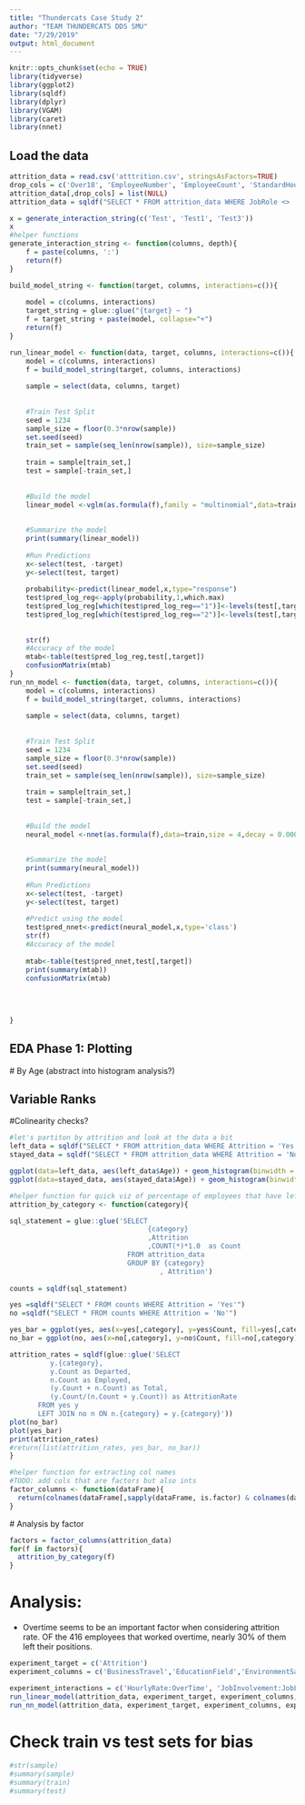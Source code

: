 ```yaml
---
title: "Thundercats Case Study 2"
author: "TEAM THUNDERCATS DDS SMU"
date: "7/29/2019"
output: html_document
---
```


```r
knitr::opts_chunk$set(echo = TRUE)
library(tidyverse)
library(ggplot2)
library(sqldf)
library(dplyr)
library(VGAM)
library(caret)
library(nnet)
```

## Load the data
```r
attrition_data = read.csv('atttrition.csv', stringsAsFactors=TRUE)
drop_cols = c('Over18', 'EmployeeNumber', 'EmployeeCount', 'StandardHours')
attrition_data[,drop_cols] = list(NULL)
attrition_data = sqldf("SELECT * FROM attrition_data WHERE JobRole <> 'Research Director'")
```



```r
x = generate_interaction_string(c('Test', 'Test1', 'Test3'))
x
#helper functions
generate_interaction_string <- function(columns, depth){
    f = paste(columns, ':')
    return(f)
}

build_model_string <- function(target, columns, interactions=c()){
    
    model = c(columns, interactions)
    target_string = glue::glue("{target} ~ ")
    f = target_string + paste(model, collapse="+")
    return(f)
}

run_linear_model <- function(data, target, columns, interactions=c()){
    model = c(columns, interactions)
    f = build_model_string(target, columns, interactions)
    
    sample = select(data, columns, target)
    
    
    #Train Test Split
    seed = 1234
    sample_size = floor(0.3*nrow(sample))
    set.seed(seed)
    train_set = sample(seq_len(nrow(sample)), size=sample_size)
    
    train = sample[train_set,]
    test = sample[-train_set,]
    
    
    #Build the model
    linear_model <-vglm(as.formula(f),family = "multinomial",data=train)
    
    
    #Summarize the model
    print(summary(linear_model))
    
    #Run Predictions
    x<-select(test, -target)
    y<-select(test, target)
    
    probability<-predict(linear_model,x,type="response")
    test$pred_log_reg<-apply(probability,1,which.max)
    test$pred_log_reg[which(test$pred_log_reg=="1")]<-levels(test[,target])[1]
    test$pred_log_reg[which(test$pred_log_reg=="2")]<-levels(test[,target])[2]
    
    
    str(f)
    #Accuracy of the model
    mtab<-table(test$pred_log_reg,test[,target])
    confusionMatrix(mtab)
}
run_nn_model <- function(data, target, columns, interactions=c()){
    model = c(columns, interactions)
    f = build_model_string(target, columns, interactions)
    
    sample = select(data, columns, target)
    
    
    #Train Test Split
    seed = 1234
    sample_size = floor(0.3*nrow(sample))
    set.seed(seed)
    train_set = sample(seq_len(nrow(sample)), size=sample_size)
    
    train = sample[train_set,]
    test = sample[-train_set,]
    
    
    #Build the model
    neural_model <-nnet(as.formula(f),data=train,size = 4,decay = 0.0001,maxit = 500)
    
    
    #Summarize the model
    print(summary(neural_model))
    
    #Run Predictions
    x<-select(test, -target)
    y<-select(test, target)
    
    #Predict using the model
    test$pred_nnet<-predict(neural_model,x,type='class')
    str(f)
    #Accuracy of the model
  
    mtab<-table(test$pred_nnet,test[,target])
    print(summary(mtab))
    confusionMatrix(mtab)
    
    
  
   
}
```
## EDA Phase 1: Plotting
  
  # By Age (abstract into histogram analysis?)
  
## Variable Ranks
  
  #Colinearity checks?
```r
#let's partiton by attrition and look at the data a bit
left_data = sqldf("SELECT * FROM attrition_data WHERE Attrition = 'Yes'")
stayed_data = sqldf("SELECT * FROM attrition_data WHERE Attrition = 'No'")

ggplot(data=left_data, aes(left_data$Age)) + geom_histogram(binwidth = 3) 
ggplot(data=stayed_data, aes(stayed_data$Age)) + geom_histogram(binwidth = 3) 

```

```r
#helper function for quick viz of percentage of employees that have left
attrition_by_category <- function(category){

sql_statement = glue::glue('SELECT 
                                  {category}
                                  ,Attrition
                                  ,COUNT(*)*1.0  as Count
                             FROM attrition_data 
                             GROUP BY {category}
                                     , Attrition')  
  
counts = sqldf(sql_statement)

yes =sqldf("SELECT * FROM counts WHERE Attrition = 'Yes'")
no =sqldf("SELECT * FROM counts WHERE Attrition = 'No'")

yes_bar = ggplot(yes, aes(x=yes[,category], y=yes$Count, fill=yes[,category])) + geom_bar(stat = "identity") + labs(x = category, y='# Attrition', fill=category) 
no_bar = ggplot(no, aes(x=no[,category], y=no$Count, fill=no[,category])) + geom_bar(stat = "identity") + labs(x = category, y='# Attrition', fill=category) 

attrition_rates = sqldf(glue::glue('SELECT
          y.{category},
          y.Count as Departed,
          n.Count as Employed,
          (y.Count + n.Count) as Total,
          (y.Count/(n.Count + y.Count)) as AttritionRate
       FROM yes y
       LEFT JOIN no n ON n.{category} = y.{category}'))
plot(no_bar)
plot(yes_bar)
print(attrition_rates)
#return(list(attrition_rates, yes_bar, no_bar))
}

#helper function for extracting col names
#TODO: add cols that are factors but also ints 
factor_columns <- function(dataFrame){
  return(colnames(dataFrame[,sapply(dataFrame, is.factor) & colnames(dataFrame) != "id"]))
}
```

 # Analysis by factor


```r
factors = factor_columns(attrition_data)
for(f in factors){
  attrition_by_category(f)
}

```
# Analysis:
  
  - Overtime seems to be an important factor when considering attrition rate. OF the 416 employees that worked overtime, nearly 30% of them left their positions.
  
```r

experiment_target = c('Attrition')
experiment_columns = c('BusinessTravel','EducationField','EnvironmentSatisfaction', 'OverTime', 'Gender', 'HourlyRate', 'JobInvolvement', 'JobLevel', 'MaritalStatus', 'NumCompaniesWorked', 'PerformanceRating', 'JobRole', 'Age')

experiment_interactions = c('HourlyRate:OverTime', 'JobInvolvement:JobLevel:OverTime')
run_linear_model(attrition_data, experiment_target, experiment_columns, experiment_interactions)
run_nn_model(attrition_data, experiment_target, experiment_columns, experiment_interactions)
```




# Check train vs test sets for bias


```r
#str(sample)
#summary(sample)
#summary(train)
#summary(test)

```